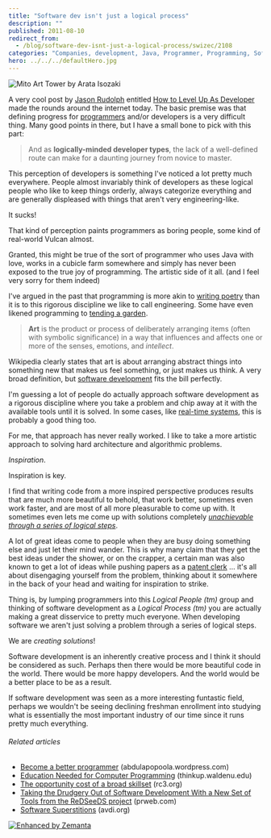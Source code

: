 ```yaml
---
title: "Software dev isn't just a logical process"
description: ""
published: 2011-08-10
redirect_from:
  - /blog/software-dev-isnt-just-a-logical-process/swizec/2108
categories: "Companies, development, Java, Programmer, Programming, Software developer, Software development, Uncategorized"
hero: ../../../defaultHero.jpg
---
```


![Mito Art Tower by Arata Isozaki](https://swizec.com/blog/wp-content/uploads/2011/08/300px-Mito_Art_Tower3.jpg "Mito Art Tower by Arata Isozaki")

A very cool post by [Jason Rudolph](http://jasonrudolph.com/) entitled [How to Level Up As Developer ](http://jasonrudolph.com/blog/2011/08/09/programming-achievements-how-to-level-up-as-a-developer/)made the rounds around the internet today. The basic premise was that defining progress for [programmers](http://en.wikipedia.org/wiki/Programmer "Programmer") and/or developers is a very difficult thing. Many good points in there, but I have a small bone to pick with this part:

> And as **logically-minded developer types**, the lack of a well-defined route can make for a daunting journey from novice to master.

This perception of developers is something I've noticed a lot pretty much everywhere. People almost invariably think of developers as these logical people who like to keep things orderly, always categorize everything and are generally displeased with things that aren't very engineering-like.

It sucks!

That kind of perception paints programmers as boring people, some kind of real-world Vulcan almost.

Granted, this might be true of the sort of programmer who uses Java with love, works in a cubicle farm somewhere and simply has never been exposed to the true joy of programming. The artistic side of it all. (and I feel very sorry for them indeed)

I've argued in the past that programming is more akin to [writing poetry](http://swizec.com/blog/the-mind-of-a-wandering-software-poet/swizec/59 "The mind of a wandering software poet") than it is to this rigorous discipline we like to call engineering. Some have even likened programming to [tending a garden](http://chrisaitchison.com/2011/05/03/you-are-not-a-software-engineer).

> **Art** is the product or process of deliberately arranging items (often with symbolic significance) in a way that influences and affects one or more of the senses, emotions, and _intellect_.

Wikipedia clearly states that art is about arranging abstract things into something new that makes us feel something, or just makes us think. A very broad definition, but [software development](http://en.wikipedia.org/wiki/Software_development "Software development") fits the bill perfectly.

I'm guessing a lot of people do actually approach software development as a rigorous discipline where you take a problem and chip away at it with the available tools until it is solved. In some cases, like [real-time systems](http://en.wikipedia.org/wiki/Real-time_computing "Real-time computing"), this is probably a good thing too.

For me, that approach has never really worked. I like to take a more artistic approach to solving hard architecture and algorithmic problems.

_Inspiration_.

Inspiration is key.

I find that writing code from a more inspired perspective produces results that are much more beautiful to behold, that work better, sometimes even work faster, and are most of all more pleasurable to come up with. It sometimes even lets me come up with solutions completely _[unachievable through a series of logical steps](http://en.wikipedia.org/wiki/Lateral_thinking)_.

A lot of great ideas come to people when they are busy doing something else and just let their mind wander. This is why many claim that they get the best ideas under the shower, or on the crapper, a certain man was also known to get a lot of ideas while pushing papers as a [patent clerk](http://en.wikipedia.org/wiki/Patent_examiner "Patent examiner") ... it's all about disengaging yourself from the problem, thinking about it somewhere in the back of your head and waiting for inspiration to strike.

Thing is, by lumping programmers into this _Logical People (tm)_ group and thinking of software development as a _Logical Process (tm)_ you are actually making a great disservice to pretty much everyone. When developing software we aren't just solving a problem through a series of logical steps.

We are _creating solutions_!

Software development is an inherently creative process and I think it should be considered as such. Perhaps then there would be more beautiful code in the world. There would be more happy developers. And the world would be a better place to be as a result.

If software development was seen as a more interesting funtastic field, perhaps we wouldn't be seeing declining freshman enrollment into studying what is essentially the most important industry of our time since it runs pretty much everything.

###### Related articles

- [Become a better programmer](http://abdulapopoola.wordpress.com/2011/07/31/become-a-better-programmer/) (abdulapopoola.wordpress.com)
- [Education Needed for Computer Programming](http://thinkup.waldenu.edu/career-development/career-planning/item/11415-education-needed-computer-programming&sa=U&ei=h5ZkTbjRM4yTtwex-ozwBg&ved=0CN0BEBYwJjisAg&usg=AFQjCNGTAXQRMjFouYmpHXq9vPiK_gSBcQ) (thinkup.waldenu.edu)
- [The opportunity cost of a broad skillset](http://rc3.org/2011/08/06/the-opportunity-cost-of-a-broad-skillset/) (rc3.org)
- [Taking the Drudgery Out of Software Development With a New Set of Tools from the ReDSeeDS project](http://www.prweb.com/releases/2009/11/prweb3215144.htm) (prweb.com)
- [Software Superstitions](http://avdi.org/devblog/2011/08/08/software-superstitions/) (avdi.org)

[![Enhanced by Zemanta](https://img.zemanta.com/zemified_e.png?x-id=61170871-39b3-47f8-9a7b-ff2a1ea89112)](http://www.zemanta.com/ "Enhanced by Zemanta")
